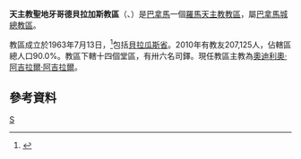 {{Infobox Roman Catholic diocese
|jurisdiction     = 教區
|name            = 聖地牙哥德貝拉加斯
|latin= Dioecesis Sancti Iacobi Veraguensis
 |image =Panama - Diocesi di Santiago de Veraguas.png
|caption = 教區範圍
 |location = [[巴拿馬|巴拿馬]]
|territory = [[貝拉瓜斯省|貝拉瓜斯省]]
|population =207,125
|rite = [[罗马礼|罗马礼]]
|patron =
|province =巴拿馬城
|established = 1963年
|cathedral = [[聖若翰洗者主教座堂_(聖地牙哥德貝拉加斯)|聖若翰洗者主教座堂]]
|co-cathedral =
|leadership = 主教
|website =
|pope = 
|patriarch=
|metropolitan =
|ordinary = [[奧迪利奧·阿吉拉爾·阿吉拉爾|奧迪利奧·阿吉拉爾·阿吉拉爾]]
|coadjutor archbishop =
|coadjutor bishop =
|auxiliary =
|emeritus = }} 

'''天主教聖地牙哥德貝拉加斯教區'''（{{lang-la|Dioecesis Sancti Iacobi Veraguensis}}、{{lang-es|Diócesis de Santiago de Veraguas}}）是[[巴拿馬|巴拿馬]]一個[[羅馬天主教|羅馬天主教]][[教區|教區]]，屬[[天主教巴拿馬城總教區|巴拿馬城總教區]]。

教區成立於1963年7月13日，<ref>{{cite journal
|journal=[[宗座公報|宗座公報]]
|publisher=梵蒂岡出版社
|date=1964年
|volume=56
|title=''Panamensis Ecclesiae''
|page=725
|url=http://www.vatican.va/archive/aas/documents/AAS%2056%20%5B1964%5D%20-%20ocr.pdf
|access-date=2013-05-20
|archive-date=2019-09-16
|archive-url=https://web.archive.org/web/20190916201043/http://www.vatican.va/archive/aas/documents/AAS%2056%20%5B1964%5D%20-%20ocr.pdf
|dead-url=no
}}</ref>包括[[貝拉瓜斯省|貝拉瓜斯省]]。2010年有教友207,125人，佔轄區總人口90.0%。教區下轄十四個堂區，有卅六名司鐸。現任教區主教為[[奧迪利奧·阿吉拉爾·阿吉拉爾|奧迪利奧·阿吉拉爾·阿吉拉爾]]。
==參考資料==
{{reflist}}
{{巴拿馬天主教教區}}
[[Category:巴拿馬天主教教區|S]]